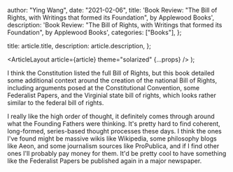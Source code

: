 
  author: "Ying Wang",
  date: "2021-02-06",
  title:
    'Book Review: "The Bill of Rights, with Writings that formed its Foundation", by Applewood Books',
  description:
    'Book Review: "The Bill of Rights, with Writings that formed its Foundation", by Applewood Books',
  categories: ["Books"],
};

  title: article.title,
  description: article.description,
};

  <ArticleLayout article={article} theme="solarized" {...props} />
);

I think the Constitution listed the full Bill of Rights, but this book detailed
some additional context around the creation of the national Bill of Rights,
including arguments posed at the Constitutional Convention, some Federalist
Papers, and the Virginial state bill of rights, which looks rather similar to
the federal bill of rights.

I really like the high order of thought, it definitely comes through around what
the Founding Fathers were thinking. It's pretty hard to find coherent,
long-formed, series-based thought processes these days. I think the ones I've
found might be massive wikis like Wikipedia, some philosophy blogs like Aeon,
and some journalism sources like ProPublica, and if I find other ones I'll
probably pay money for them. It'd be pretty cool to have something like the
Federalist Papers be published again in a major newspaper.
